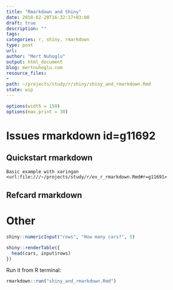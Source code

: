 ```yaml
---
title: "Rmarkdown and Shiny"
date: 2018-02-20T16:32:17+03:00 
draft: true
description: ""
tags:
categories: r, shiny, rmarkdown
type: post
url:
author: "Mert Nuhoglu"
output: html_document
blog: mertnuhoglu.com
resource_files:
-
path: ~/projects/study/r/shiny/shiny_and_rmarkdown.Rmd
state: wip
---
```


<style>
  .main-container {
    max-width: 1600px !important;
  }
</style>

``` r
options(width = 150)
options(max.print = 30)
``` 

# Issues rmarkdown id=g11692

## Quickstart rmarkdown

```
Basic example with xaringan <url:file:///~/projects/study/r/ex_r_rmarkdown.Rmd#r=g11691>
```

## Refcard rmarkdown

# Other

```r
shiny::numericInput("rows", "How many cars?", 5)

shiny::renderTable({
  head(cars, input$rows)
})
```

Run it from R terminal:

``` r
rmarkdown::run("shiny_and_rmarkdown.Rmd")
```

